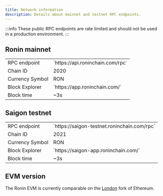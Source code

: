 ```yaml
---
title: Network information
description: Details about mainnet and testnet RPC endpoints.
---
```


:::info
These public RPC endpoints are rate limited and should not be used in a production environment.
:::

## Ronin mainnet

<table>
<tbody>
<tr><td>RPC endpoint</td><td style={{width: "430px"}}>`https://api.roninchain.com/rpc`</td></tr>
<tr><td>Chain ID</td><td>2020</td></tr>
<tr><td>Currency Symbol</td><td>RON</td></tr>
<tr><td>Block Explorer</td><td>`https://app.roninchain.com/`</td></tr>
<tr><td>Block time</td><td>~3s</td></tr>
</tbody>
</table>

## Saigon testnet

<table style={{margin:"0 0 50px 0"}}>
<tbody>
<tr><td>RPC endpoint</td><td style={{width: "430px"}}>`https://saigon-testnet.roninchain.com/rpc`</td></tr>
<tr><td>Chain ID</td><td>2021</td></tr>
<tr><td>Currency Symbol</td><td>RON</td></tr>
<tr><td>Block Explorer</td><td>`https://saigon-app.roninchain.com/`</td></tr>
<tr><td>Block time</td><td>~3s</td></tr>
</tbody>
</table>

## EVM version

The Ronin EVM is currently comparable on the [London](https://ethereum.org/en/history/#london) fork of Ethereum.